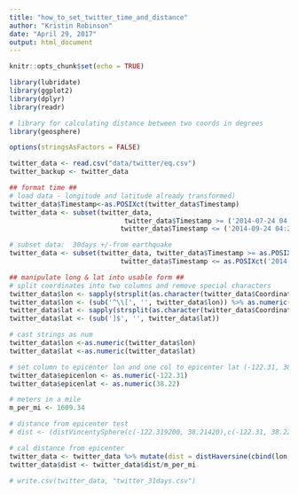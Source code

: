 ---
title: "how_to_set_twitter_time_and_distance"
author: "Kristin Robinson"
date: "April 29, 2017"
output: html_document
---

```{r setup, include=FALSE}
knitr::opts_chunk$set(echo = TRUE)

library(lubridate)
library(ggplot2)
library(dplyr)
library(readr)

# library for calculating distance between two coords in degrees
library(geosphere)

options(stringsAsFactors = FALSE)

```

```{r}
twitter_data <- read.csv("data/twitter/eq.csv")
twitter_backup <- twitter_data
```


```{r formt-twitter-data}
## format time ##
# load data - longitude and latitude already transformed)
twitter_data$Timestamp<-as.POSIXct(twitter_data$Timestamp)
twitter_data <- subset(twitter_data, 
                             twitter_data$Timestamp >= ('2014-07-24 04:20:00') &
                            twitter_data$Timestamp <= ('2014-09-24 04:29:59') )

# subset data:  30days +/-from earthquake
twitter_data <- subset(twitter_data, twitter_data$Timestamp >= as.POSIXct('2014-08-23 0:00:00') &
                            twitter_data$Timestamp <= as.POSIXct('2014-09-24 12:59:59') )

## manipulate long & lat into usable form ##
# split coordinates into two columns and remove special characters
twitter_data$lon <- sapply(strsplit(as.character(twitter_data$Coordinates),','), "[", 1) 
twitter_data$lon <- (sub('^\\[', '', twitter_data$lon)) %>% as.numeric(twitter_data$lon)
twitter_data$lat <- sapply(strsplit(as.character(twitter_data$Coordinates),','), "[", 2)
twitter_data$lat <- (sub(']$', '', twitter_data$lat))

# cast strings as num
twitter_data$lon <-as.numeric(twitter_data$lon)
twitter_data$lat <-as.numeric(twitter_data$lat)

# set column to epicenter lon and one col to epicenter lat (-122.31, 38.22)
twitter_data$epicenlon <- as.numeric(-122.31)
twitter_data$epicenlat <- as.numeric(38.22)

# meters in a mile
m_per_mi <- 1609.34

# distance from epicenter test
# dist <- (distVincentySphere(c(-122.319200, 38.21420),c(-122.31, 38.22)))/m_per_mi

# cal distance from epicenter
twitter_data <- twitter_data %>% mutate(dist = distHaversine(cbind(lon, lat), cbind(epicenlon, epicenlat)))
twitter_data$dist <- twitter_data$dist/m_per_mi

# write.csv(twitter_data, "twitter_31days.csv")
```
